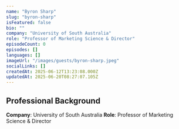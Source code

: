 ```yaml
---
name: "Byron Sharp"
slug: "byron-sharp"
isFeatured: false
bio: ""
company: "University of South Australia"
role: "Professor of Marketing Science & Director"
episodeCount: 0
episodes: []
languages: []
imageUrl: "/images/guests/byron-sharp.jpeg"
socialLinks: []
createdAt: 2025-06-12T13:23:08.000Z
updatedAt: 2025-06-20T08:27:07.105Z
---
```


## Professional Background

**Company**: University of South Australia
**Role**: Professor of Marketing Science & Director
